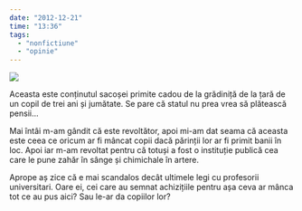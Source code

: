```yaml
---
date: "2012-12-21"
time: "13:36"
tags:
  - "nonfictiune"
  - "opinie"
---
```


![](media/38458012307.jpg)

::: caption
Aceasta este conținutul sacoșei primite cadou de la grădiniță de la țară de un copil de trei ani și jumătate. Se pare că statul nu prea vrea să plătească pensii...

Mai întâi m-am gândit că este revoltător, apoi mi-am dat seama că aceasta este ceea ce oricum ar fi mâncat copii dacă părinții lor ar fi primit banii în loc. Apoi iar m-am revoltat pentru că totuși a fost o instituție publică cea care le pune zahăr în sânge și chimichale în artere.

Aprope aș zice că e mai scandalos decât ultimele legi cu profesorii universitari. Oare ei, cei care au semnat achizițiile pentru așa ceva ar mânca tot ce au pus aici? Sau le-ar da copiilor lor?
:::